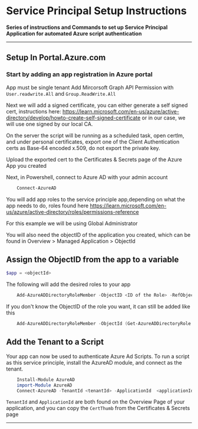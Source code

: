 
# Service Principal Setup Instructions

**Series of instructions and Commands to set up Service Principal Application for automated Azure script authentication**

---

## Setup In Portal.Azure.com

### Start by adding an app registration in Azure portal

<Callout type='info'>App must be single tenant</Callout>
Add Mircorsoft Graph API Permission with ``User.readwrite.All`` and ``Group.ReadWrite.All``

Next we will add a signed certificate, you can either generate a self signed cert, instructions here: https://learn.microsoft.com/en-us/azure/active-directory/develop/howto-create-self-signed-certificate
or in our case, we will use one signed by our local CA.

On the server the script will be running as a scheduled task, open certlm, and under personal certificates, export one of the Client Authentication certs as
Base-64 encoded x.509, do not export the private key.

Upload the exported cert to the Certificates & Secrets page of the Azure App you created

Next, in Powershell, connect to Azure AD with your admin account

```powershell
    Connect-AzureAD
```

You will add app roles to the service principle app,depending on what the app needs to do, roles found here https://learn.microsoft.com/en-us/azure/active-directory/roles/permissions-reference

For this example we will be using Global Administrator

You will also need the objectID of the application you created, which can be found in Overview > Managed Application > ObjectId

## Assign the ObjectID from the app to a variable

```powershell
$app = <objectId>
```

The following will add the desired roles to your app

```powershell
    Add-AzureADDirectoryRoleMember -ObjectID <ID of the Role> -RefObjectId $app
```

If you don't know the ObjectID of the role you want, it can still be added like this

```powershell
    Add-AzureADDirectoryRoleMember -ObjectId (Get-AzureADDirectoryRole | where-object {$_.DisplayName -eq "Global Administrator"}).Objectid -RefObjectId $app
```

## Add the Tenant to a Script

Your app can now be used to authenticate Azure Ad Scripts. To run a script as this service principle, install the AzureAD module, and connect as the tenant.

```powershell
    Install-Module AzureAD
    import-Module AzureAD
    Connect-AzureAD -TenantId <tenantId> -ApplicationId  <applicationId> -CertificateThumbprint <thumb>
```

`TenantId` and `ApplicationId` are both found on the Overview Page of your application, and you can copy the `CertThumb` from the Certificates & Secrets page

---
